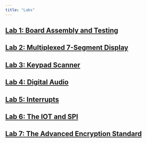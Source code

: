 ```yaml
---
title: "Labs"
---
```


## [Lab 1: Board Assembly and Testing](./labs/lab1/)
## [Lab 2: Multiplexed 7-Segment Display](./labs/lab2/)
## [Lab 3: Keypad Scanner](./labs/lab3/)
## [Lab 4: Digital Audio](./labs/lab4/)
## [Lab 5: Interrupts](./labs/lab5/)
## [Lab 6: The IOT and SPI](./labs/lab6/)
## [Lab 7: The Advanced Encryption Standard](./labs/lab7/)